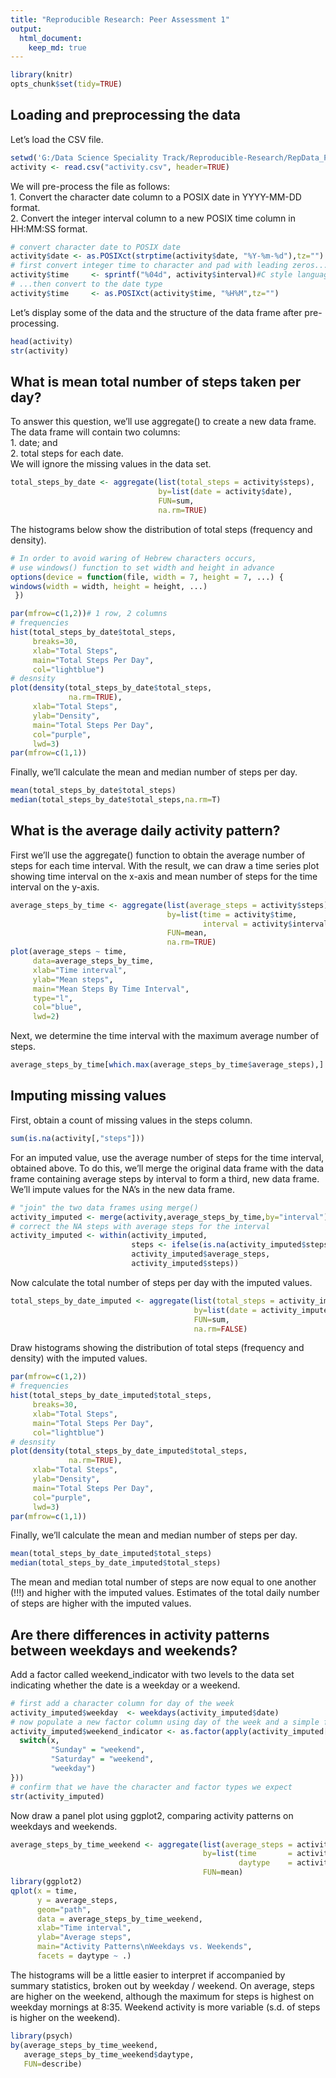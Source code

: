 ```yaml
---
title: "Reproducible Research: Peer Assessment 1"
output: 
  html_document:
    keep_md: true
---
```

```r
library(knitr)
opts_chunk$set(tidy=TRUE)
```

## Loading and preprocessing the data
Let's load the CSV file.    
```r
setwd('G:/Data Science Speciality Track/Reproducible-Research/RepData_PeerAssessment1')
activity <- read.csv("activity.csv", header=TRUE)
```
We will pre-process the file as follows:  
1. Convert the character date column to a POSIX date in YYYY-MM-DD format.  
2. Convert the integer interval column to a new POSIX time column in HH:MM:SS format.  
```r
# convert character date to POSIX date
activity$date <- as.POSIXct(strptime(activity$date, "%Y-%m-%d"),tz="")
# first convert integer time to character and pad with leading zeros...
activity$time     <- sprintf("%04d", activity$interval)#C style language, fill in leading zeros
# ...then convert to the date type
activity$time     <- as.POSIXct(activity$time, "%H%M",tz="")
```
Let's display some of the data and the structure of the data frame after pre-processing.
```r
head(activity)
str(activity)
```
## What is mean total number of steps taken per day?
To answer this question, we'll use aggregate() to create a new data frame.  The data frame will contain two columns:  
1. date; and  
2. total steps for each date.  
We will ignore the missing values in the data set.  
```r
total_steps_by_date <- aggregate(list(total_steps = activity$steps),
                                 by=list(date = activity$date),
                                 FUN=sum,
                                 na.rm=TRUE)
```
The histograms below show the distribution of total steps (frequency and density).
```r
# In order to avoid waring of Hebrew characters occurs, 
# use windows() function to set width and height in advance
options(device = function(file, width = 7, height = 7, ...) {
windows(width = width, height = height, ...)
 })

par(mfrow=c(1,2))# 1 row, 2 columns
# frequencies
hist(total_steps_by_date$total_steps,
     breaks=30,
     xlab="Total Steps",
     main="Total Steps Per Day",
     col="lightblue")
# desnsity
plot(density(total_steps_by_date$total_steps,
             na.rm=TRUE),
     xlab="Total Steps",
     ylab="Density",
     main="Total Steps Per Day",     
     col="purple",
     lwd=3)
par(mfrow=c(1,1))
```  
Finally, we'll calculate the mean and median number of steps per day.  
```r
mean(total_steps_by_date$total_steps)
median(total_steps_by_date$total_steps,na.rm=T)
```
## What is the average daily activity pattern?
First we'll use the aggregate() function to obtain the average number of steps for each time interval.  With the result, we can draw a time series plot showing time interval on the x-axis and mean number of steps for the time interval on the y-axis.   
```r
average_steps_by_time <- aggregate(list(average_steps = activity$steps),
                                   by=list(time = activity$time,
                                           interval = activity$interval),
                                   FUN=mean,
                                   na.rm=TRUE)
plot(average_steps ~ time,
     data=average_steps_by_time,
     xlab="Time interval",
     ylab="Mean steps",
     main="Mean Steps By Time Interval",
     type="l",
     col="blue",
     lwd=2)
```  

Next, we determine the time interval with the maximum average number of steps.  
```r
average_steps_by_time[which.max(average_steps_by_time$average_steps),]
```
## Imputing missing values
First, obtain a count of missing values in the steps column.  
```r
sum(is.na(activity[,"steps"]))
```
For an imputed value, use the average number of steps for the time interval, obtained above.  To do this, we'll merge the original data frame with the data frame containing average steps by interval to form a third, new data frame.  We'll impute values for the NA's in the new data frame.  
```r
# "join" the two data frames using merge()
activity_imputed <- merge(activity,average_steps_by_time,by="interval")
# correct the NA steps with average steps for the interval
activity_imputed <- within(activity_imputed,
                           steps <- ifelse(is.na(activity_imputed$steps),
                           activity_imputed$average_steps,
                           activity_imputed$steps))
```
Now calculate the total number of steps per day with the imputed values.
```r
total_steps_by_date_imputed <- aggregate(list(total_steps = activity_imputed$steps),
                                         by=list(date = activity_imputed$date),
                                         FUN=sum,
                                         na.rm=FALSE)
```
Draw histograms showing the distribution of total steps (frequency and density) with the imputed values.
```r
par(mfrow=c(1,2))
# frequencies
hist(total_steps_by_date_imputed$total_steps,
     breaks=30,
     xlab="Total Steps",
     main="Total Steps Per Day",
     col="lightblue")
# desnsity
plot(density(total_steps_by_date_imputed$total_steps,
             na.rm=TRUE),
     xlab="Total Steps",
     ylab="Density",
     main="Total Steps Per Day",     
     col="purple",
     lwd=3)
par(mfrow=c(1,1))
```  
Finally, we'll calculate the mean and median number of steps per day.  
```r
mean(total_steps_by_date_imputed$total_steps)
median(total_steps_by_date_imputed$total_steps)
```
The mean and median total number of steps are now equal to one another (!!!) and higher with the imputed values.  Estimates of the total daily number of steps are higher with the imputed values.  

## Are there differences in activity patterns between weekdays and weekends?
Add a factor called weekend_indicator with two levels to the data set indicating whether the date is a weekday or a weekend.
```r
# first add a character column for day of the week
activity_imputed$weekday  <- weekdays(activity_imputed$date)
# now populate a new factor column using day of the week and a simple function
activity_imputed$weekend_indicator <- as.factor(apply(activity_imputed["weekday"], 1, function(x) {
  switch(x,
         "Sunday" = "weekend",
         "Saturday" = "weekend",
         "weekday")
}))
# confirm that we have the character and factor types we expect
str(activity_imputed)
```
Now draw a panel plot using ggplot2, comparing activity patterns on weekdays and weekends.
```r
average_steps_by_time_weekend <- aggregate(list(average_steps = activity_imputed$steps),
                                           by=list(time       = activity_imputed$time.x,
                                                   daytype    = activity_imputed$weekend_indicator),
                                           FUN=mean)
library(ggplot2)
qplot(x = time,
      y = average_steps,
      geom="path",
      data = average_steps_by_time_weekend, 
      xlab="Time interval",
      ylab="Average steps",
      main="Activity Patterns\nWeekdays vs. Weekends",
      facets = daytype ~ .)
```

The histograms will be a little easier to interpret if accompanied by summary statistics, broken out by weekday / weekend.  On average, steps are higher on the weekend, although the maximum for steps is highest on weekday mornings at 8:35.  Weekend activity is more variable (s.d. of steps is higher on the weekend).     
```r
library(psych)
by(average_steps_by_time_weekend,
   average_steps_by_time_weekend$daytype,
   FUN=describe)
```